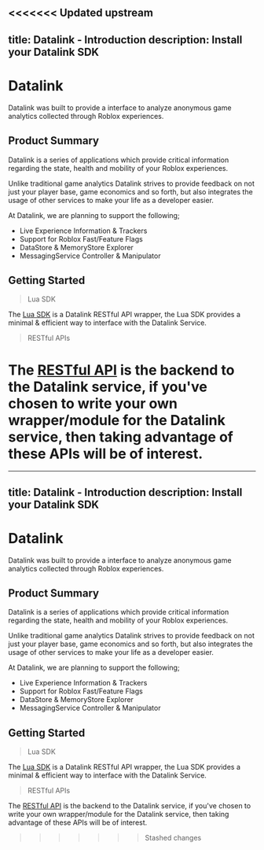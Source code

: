 <<<<<<< Updated upstream
---
title: Datalink - Introduction
description: Install your Datalink SDK
---


# Datalink
Datalink was built to provide a interface to analyze anonymous game analytics collected through Roblox experiences.

## Product Summary
Datalink is a series of applications which provide critical information regarding the state, health and mobility of your Roblox experiences.

Unlike traditional game analytics Datalink strives to provide feedback on not just your player base, game economics and so forth, but also integrates the usage of other services to make your life as a developer easier.

At Datalink, we are planning to support the following;
- Live Experience Information & Trackers
- Support for Roblox Fast/Feature Flags
- DataStore & MemoryStore Explorer
- MessagingService Controller & Manipulator

## Getting Started
> Lua SDK

The [Lua SDK](https://docs.datalink.dev/sdks/installation) is a Datalink RESTful API wrapper, the Lua SDK provides a minimal & efficient way to interface with the Datalink Service. 

> RESTful APIs

The [RESTful API](https://docs.datalink.dev/reference/api_reference/overview) is the backend to the Datalink service, if you've chosen to write your own wrapper/module for the Datalink service, then taking advantage of these APIs will be of interest.
=======
---
title: Datalink - Introduction
description: Install your Datalink SDK
---


# Datalink
Datalink was built to provide a interface to analyze anonymous game analytics collected through Roblox experiences.

## Product Summary
Datalink is a series of applications which provide critical information regarding the state, health and mobility of your Roblox experiences.

Unlike traditional game analytics Datalink strives to provide feedback on not just your player base, game economics and so forth, but also integrates the usage of other services to make your life as a developer easier.

At Datalink, we are planning to support the following;
- Live Experience Information & Trackers
- Support for Roblox Fast/Feature Flags
- DataStore & MemoryStore Explorer
- MessagingService Controller & Manipulator

## Getting Started
> Lua SDK

The [Lua SDK](https://github.com/) is a Datalink RESTful API wrapper, the Lua SDK provides a minimal & efficient way to interface with the Datalink Service. 

> RESTful APIs

The [RESTful API](https://github.com/) is the backend to the Datalink service, if you've chosen to write your own wrapper/module for the Datalink service, then taking advantage of these APIs will be of interest.
>>>>>>> Stashed changes
